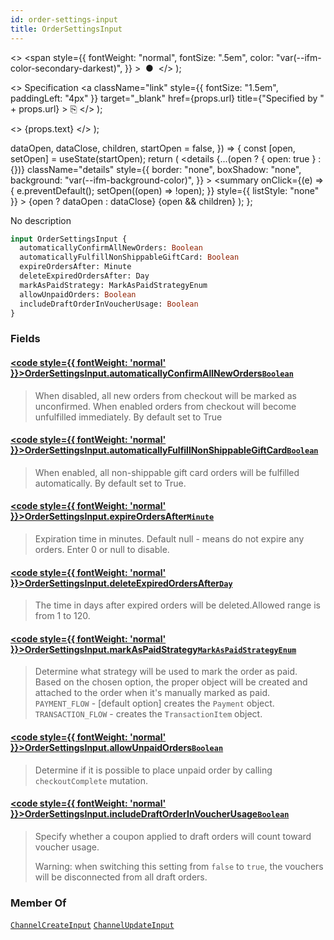 ```yaml
---
id: order-settings-input
title: OrderSettingsInput
---
```


  <>
    <span
      style={{
        fontWeight: "normal",
        fontSize: ".5em",
        color: "var(--ifm-color-secondary-darkest)",
      }}
    >
      &nbsp;●&nbsp;
    </span>
  </>
);

  <>
    Specification
    <a
      className="link"
      style={{ fontSize: "1.5em", paddingLeft: "4px" }}
      target="\_blank"
      href={props.url}
      title={"Specified by " + props.url}
    >
      ⎘
    </a>
  </>
);

  <>
    <span className={props.class}>{props.text}</span>
  </>
);


  dataOpen,
  dataClose,
  children,
  startOpen = false,
}) => {
  const [open, setOpen] = useState(startOpen);
  return (
    <details
      {...(open ? { open: true } : {})}
      className="details"
      style={{
        border: "none",
        boxShadow: "none",
        background: "var(--ifm-background-color)",
      }}
    >
      <summary
        onClick={(e) => {
          e.preventDefault();
          setOpen((open) => !open);
        }}
        style={{ listStyle: "none" }}
      >
        {open ? dataOpen : dataClose}
      </summary>
      {open && children}
    </details>
  );
};

No description

```graphql
input OrderSettingsInput {
  automaticallyConfirmAllNewOrders: Boolean
  automaticallyFulfillNonShippableGiftCard: Boolean
  expireOrdersAfter: Minute
  deleteExpiredOrdersAfter: Day
  markAsPaidStrategy: MarkAsPaidStrategyEnum
  allowUnpaidOrders: Boolean
  includeDraftOrderInVoucherUsage: Boolean
}
```

### Fields

#### [<code style={{ fontWeight: 'normal' }}>OrderSettingsInput.<b>automaticallyConfirmAllNewOrders</b></code>](#)<Bullet />[`Boolean`](../../../api-reference/miscellaneous/scalars/boolean) <Badge class="badge badge--secondary" text="scalar"/> <Badge class="badge badge--secondary" text="miscellaneous"/>

> When disabled, all new orders from checkout will be marked as unconfirmed. When enabled orders from checkout will become unfulfilled immediately. By default set to True

#### [<code style={{ fontWeight: 'normal' }}>OrderSettingsInput.<b>automaticallyFulfillNonShippableGiftCard</b></code>](#)<Bullet />[`Boolean`](../../../api-reference/miscellaneous/scalars/boolean) <Badge class="badge badge--secondary" text="scalar"/> <Badge class="badge badge--secondary" text="miscellaneous"/>

> When enabled, all non-shippable gift card orders will be fulfilled automatically. By default set to True.

#### [<code style={{ fontWeight: 'normal' }}>OrderSettingsInput.<b>expireOrdersAfter</b></code>](#)<Bullet />[`Minute`](../../../api-reference/miscellaneous/scalars/minute) <Badge class="badge badge--secondary" text="scalar"/> <Badge class="badge badge--secondary" text="miscellaneous"/>

> Expiration time in minutes. Default null - means do not expire any orders. Enter 0 or null to disable.
>
> <Badge text="Added in Saleor 3.13" class="secondary margin-bottom--sm" />
>
> <FeaturePreview />

#### [<code style={{ fontWeight: 'normal' }}>OrderSettingsInput.<b>deleteExpiredOrdersAfter</b></code>](#)<Bullet />[`Day`](../../../api-reference/miscellaneous/scalars/day) <Badge class="badge badge--secondary" text="scalar"/> <Badge class="badge badge--secondary" text="miscellaneous"/>

> The time in days after expired orders will be deleted.Allowed range is from 1 to 120.
>
> <Badge text="Added in Saleor 3.14" class="secondary margin-bottom--sm" />
>
> <FeaturePreview />

#### [<code style={{ fontWeight: 'normal' }}>OrderSettingsInput.<b>markAsPaidStrategy</b></code>](#)<Bullet />[`MarkAsPaidStrategyEnum`](../../../api-reference/channels/enums/mark-as-paid-strategy-enum) <Badge class="badge badge--secondary" text="enum"/> <Badge class="badge badge--secondary" text="channels"/>

> Determine what strategy will be used to mark the order as paid. Based on the chosen option, the proper object will be created and attached to the order when it's manually marked as paid.
> `PAYMENT_FLOW` - [default option] creates the `Payment` object.
> `TRANSACTION_FLOW` - creates the `TransactionItem` object.
>
> <Badge text="Added in Saleor 3.13" class="secondary margin-bottom--sm" />
>
> <FeaturePreview />

#### [<code style={{ fontWeight: 'normal' }}>OrderSettingsInput.<b>allowUnpaidOrders</b></code>](#)<Bullet />[`Boolean`](../../../api-reference/miscellaneous/scalars/boolean) <Badge class="badge badge--secondary" text="scalar"/> <Badge class="badge badge--secondary" text="miscellaneous"/>

> Determine if it is possible to place unpaid order by calling `checkoutComplete` mutation.
>
> <Badge text="Added in Saleor 3.15" class="secondary margin-bottom--sm" />
>
> <FeaturePreview />

#### [<code style={{ fontWeight: 'normal' }}>OrderSettingsInput.<b>includeDraftOrderInVoucherUsage</b></code>](#)<Bullet />[`Boolean`](../../../api-reference/miscellaneous/scalars/boolean) <Badge class="badge badge--secondary" text="scalar"/> <Badge class="badge badge--secondary" text="miscellaneous"/>

> Specify whether a coupon applied to draft orders will count toward voucher usage.
>
> Warning: when switching this setting from `false` to `true`, the vouchers will be disconnected from all draft orders.
>
> <Badge text="Added in Saleor 3.18" class="secondary margin-bottom--sm" />
>
> <FeaturePreview />

### Member Of

[`ChannelCreateInput`](../../../api-reference/channels/inputs/channel-create-input) <Badge class="badge badge--secondary" text="input"/><Bullet />[`ChannelUpdateInput`](../../../api-reference/channels/inputs/channel-update-input) <Badge class="badge badge--secondary" text="input"/>

